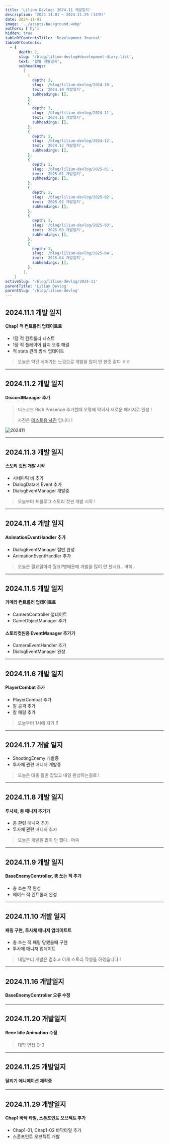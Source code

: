 ```yaml
---
title: 'Lilium Devlog: 2024.11 개발일지'
description: '2024.11.01 ~ 2024.11.29 (14개)'
date: 2024-11-01
image: '../assets/background.webp'
authors: ['hy']
hidden: true
tableOfContentsTitle: 'Development Journal'
tableOfContents:
  - {
      depth: 2,
      slug: '/blog/lilium-devlog#development-diary-list',
      text: '월별 개발일지',
      subheadings:
        [
          {
            depth: 3,
            slug: '/blog/lilium-devlog/2024-10',
            text: '2024.10 개발일지',
            subheadings: [],
          },
          {
            depth: 3,
            slug: '/blog/lilium-devlog/2024-11',
            text: '2024.11 개발일지',
            subheadings: [],
          },
          {
            depth: 3,
            slug: '/blog/lilium-devlog/2024-12',
            text: '2024.12 개발일지',
            subheadings: [],
          },
          {
            depth: 3,
            slug: '/blog/lilium-devlog/2025-01',
            text: '2025.01 개발일지',
            subheadings: [],
          },
          {
            depth: 3,
            slug: '/blog/lilium-devlog/2025-02',
            text: '2025.02 개발일지',
            subheadings: [],
          },
          {
            depth: 3,
            slug: '/blog/lilium-devlog/2025-03',
            text: '2025.03 개발일지',
            subheadings: [],
          },
          {
            depth: 3,
            slug: '/blog/lilium-devlog/2025-04',
            text: '2025.04 개발일지',
            subheadings: [],
          },
        ],
    }
activeSlug: '/blog/lilium-devlog/2024-11'
parentTitle: 'Lilium Devlog'
parentSlug: '/blog/lilium-devlog'
---
```


## 2024.11.1 개발 일지

#### Chap1 적 컨트롤러 업데이트트

- 1장 적 컨트롤러 테스트
- 1장 적 플레이어 탐지 오류 해결
- 적 stats 관리 방식 업데이트

> 오늘은 약간 쉬어가는 느낌으로
> 개발을 많이 안 한것 같다 ㅌㅌ

---

## 2024.11.2 개발 일지

#### DiscordManager 추가

> 디스코드 Rich Presence 추가할때 오류에 막혀서 새로운 패키지로 완성 !
>
> 사진은 [테스트용 사진](https://twitter.com/RUDA_E/status/1851131394644459994) 입니다 !

![202411](../assets/202411.webp)

---

## 2024.11.3 개발 일지

#### 스토리 컷씬 개발 시작

- 시네마틱 바 추가
- DialogData에 Event 추가
- DialogEventManager 개발중

> 오늘부터 프롤로그 스토리 컷씬 개발 시작 !

---

## 2024.11.4 개발 일지

#### AnimationEventHandler 추가

- DialogEventManager 절반 완성
- AnimationEventHandler 추가

> 오늘은 월요일이라 월요?병때문에 개발을 많이 안 했네요.. 머쓱..

---

## 2024.11.5 개발 일지

#### 카메라 컨트롤러 업데이트트

- CameraController 업데이트
- GameObjectManager 추가

#### 스토리컷씬용 EventManager 추가가

- CameraEventHandler 추가
- DialogEventManager 완성

---

## 2024.11.6 개발 일지

#### PlayerCombat 추가

- PlayerCombat 추가
- 칼 공격 추가
- 칼 패링 추가

> 오늘부터 1시에 자기 !!

---

## 2024.11.7 개발 일지

- ShootingEnemy 개발중
- 투사체 관련 매니저 개발중

> 오늘은 대충 틀만 잡았고 내일 완성하는걸로 !

---

## 2024.11.8 개발 일지

#### 투사체, 총 매니저 추가가

- 총 관련 매니저 추가
- 투사체 관련 매니저 추가

> 오늘은 개발을 많이 안 했다.. 머쓱

---

## 2024.11.9 개발 일지

#### BaseEnemyController, 총 쏘는 적 추가

- 총 쏘는 적 완성
- 베이스 적 컨트롤러 완성

---

## 2024.11.10 개발 일지

#### 패링 구현, 투사체 매니저 업데이트트

- 총 쏘는 적 패링 당했을때 구현
- 투사체 매니저 업데이트

> 내일부터 개발은 멈추고 이제 스토리 작성을 하겠습니다 !

---

## 2024.11.16 개발일지

#### BaseEnemyController 오류 수정

---

## 2024.11.20 개발일지

#### Rene Idle Animation 수정

> 대학 면접 D-3

---

## 2024.11.25 개발일지

#### 달리기 애니메이션 제작중

---

## 2024.11.29 개발일지

#### Chap1 바닥 타일, 스폰포인트 오브젝트 추가

- Chap1-01, Chap1-02 바닥타일 추가
- 스폰포인트 오브젝트 개발
